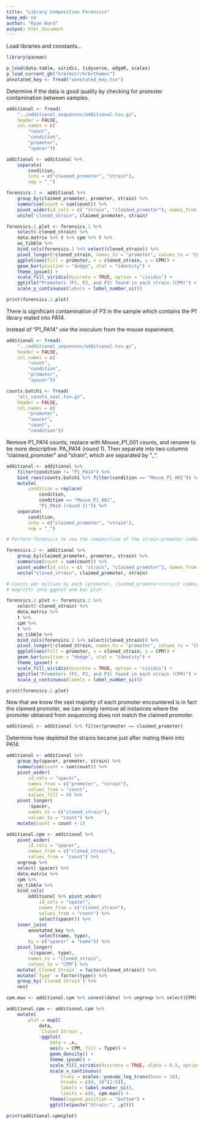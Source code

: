 ```yaml
---
title: "Library Composition Forensics"
keep_md: no
author: "Ryan Ward"
output: html_document
---
```


Load libraries and constants...

```r
library(pacman)

p_load(data.table, viridis, tidyverse, edgeR, scales)
p_load_current_gh("hrbrmstr/hrbrthemes")
annotated_key <- fread("annotated_key.tsv")

```

Determine if the data is good quality by checking for promoter contamination between samples.

```r

additional <- fread(
	"../additional_sequences/additional.tsv.gz",
	header = FALSE, 
	col.names = c(
		"count",
		"condition",
		"promoter",
		"spacer"))

additional <- additional %>%
	separate(
		condition, 
		into = c("claimed_promoter", "strain"), 
		sep = "_")

forensics.1 <- additional %>% 
	group_by(claimed_promoter, promoter, strain) %>% 
	summarise(count = sum(count)) %>%
	pivot_wider(id_cols = c( "strain", "claimed_promoter"), names_from = promoter, values_from = count) %>%
	unite("cloned_strain", claimed_promoter, strain) 

forensics.1.plot <- forensics.1 %>% 
	select(-cloned_strain) %>% 
	data.matrix %>% t %>% cpm %>% t %>%
	as_tibble %>%
	bind_cols(forensics.1 %>% select(cloned_strain)) %>%
	pivot_longer(!cloned_strain, names_to = "promoter", values_to = "CPM") %>%
	ggplot(aes(fill = promoter, x = cloned_strain, y = CPM)) +
	geom_bar(position = "dodge", stat = "identity") +
	theme_ipsum() + 
	scale_fill_viridis(discrete = TRUE, option = "cividis") + 
	ggtitle("Promoters (P1, P2, and P3) found in each strain (CPM)") +
	scale_y_continuous(labels = label_number_si())

print(forensics.1.plot)
```

There is significant contamination of P3 in the sample which contains the P1 library mated into PA14.

Instead of "P1_PA14" use the inoculum from the mouse experiment.

```r

additional <- fread(
	"../additional_sequences/additional.tsv.gz",
	header = FALSE, 
	col.names = c(
		"count",
		"condition",
		"promoter",
		"spacer"))

counts.batch1 <- fread(
	"all_counts_seal.tsv.gz",
	header = FALSE,
	col.names = c(
		"promoter",
		"spacer",
		"count",
		"condition"))

```
Remove P1_PA14 counts, replace with Mouse_P1_001 counts, and rename to be more
descriptive: PA_PA14 (round 1). Then separate into two columns
"claimed_promoter" and "strain", which are separated by "_".

```r

additional <- additional %>% 
	filter(condition != "P1_PA14") %>%
	bind_rows(counts.batch1 %>% filter(condition == "Mouse_P1_001")) %>%
	mutate(
		condition = replace(
			condition, 
			condition == "Mouse_P1_001", 
			"P1_PA14 (round 1)")) %>%
	separate(
		condition, 
		into = c("claimed_promoter", "strain"), 
		sep = "_")

# Perform forensics to see the composition of the strain-promoter combos

forensics.2 <- additional %>% 
	group_by(claimed_promoter, promoter, strain) %>% 
	summarise(count = sum(count)) %>%
	pivot_wider(id_cols = c( "strain", "claimed_promoter"), names_from = promoter, values_from = count) %>%
	unite("cloned_strain", claimed_promoter, strain) 

# Counts per million by each (promoter, claimed_promoter+strain) combo, then 
# magrittr into ggplot and bar plot.

forensics.2.plot <- forensics.2 %>% 
	select(-cloned_strain) %>% 
	data.matrix %>%
	t %>%
	cpm %>%
	t %>%
	as_tibble %>%
	bind_cols(forensics.2 %>% select(cloned_strain)) %>%
	pivot_longer(!cloned_strain, names_to = "promoter", values_to = "CPM") %>%
	ggplot(aes(fill = promoter, x = cloned_strain, y = CPM)) +
	geom_bar(position = "dodge", stat = "identity") +
	theme_ipsum() + 
	scale_fill_viridis(discrete = TRUE, option = "cividis") + 
	ggtitle("Promoters (P1, P2, and P3) found in each strain (CPM)") +
	scale_y_continuous(labels = label_number_si())

print(forensics.2.plot)
```

Now that we know the vast majority of each promoter encountered is in fact
the claimed promoter, we can simply remove all instances where the promoter
obtained from sequencing does not match the claimed promoter.

```r
additional <- additional %>% filter(promoter == claimed_promoter)
```

Determine how depleted the strains became just after mating them into PA14.

```r
additional <- additional %>% 
	group_by(spacer, promoter, strain) %>% 
	summarise(count = sum(count)) %>% 
	pivot_wider(
		id_cols = "spacer", 
		names_from = c("promoter", "strain"), 
		values_from = "count", 
		values_fill = 0) %>%
	pivot_longer(
		!spacer, 
		names_to = c("cloned_strain"), 
		values_to = "count") %>%
	mutate(count = count + 1)

additional.cpm <- additional %>% 
	pivot_wider(
		id_cols = "spacer", 
		names_from = c("cloned_strain"), 
		values_from = "count") %>%
	ungroup %>%
	select(-spacer) %>% 
	data.matrix %>%
	cpm %>%
	as_tibble %>%
	bind_cols(
		additional %>% pivot_wider(
			id_cols = "spacer",
			names_from = c("cloned_strain"),
			values_from = "count") %>%
			select(spacer)) %>% 
	inner_join(
		annotated_key %>% 
			select(name, type), 
		by = c("spacer" = "name")) %>% 
	pivot_longer(
		!c(spacer, type), 
		names_to = "cloned_strain", 
		values_to = "CPM") %>% 
	mutate(`Cloned Strain` = factor(cloned_strain)) %>% 
	mutate(`Type` = factor(type)) %>% 
	group_by(`Cloned Strain`) %>% 
	nest

cpm.max <- additional.cpm %>% unnest(data) %>% ungroup %>% select(CPM) %>% max

additional.cpm <- additional.cpm %>%
	mutate(
		plot = map2(
			data,
			`Cloned Strain`,
			~ggplot(
				data = .x,
				aes(x = CPM, fill = Type)) +
				geom_density() +
				theme_ipsum() +
				scale_fill_viridis(discrete = TRUE, alpha = 0.5, option = "cividis", direction = -1) +
				scale_x_continuous(
					trans = scales::pseudo_log_trans(base = 10),
					breaks = c(0, 10^(1:6)),
					labels = label_number_si(),
					limits = c(0, cpm.max)) +
				theme(legend.position = "bottom") +
				ggtitle(paste("Strain:", .y))))

print(additional.cpm$plot)
```